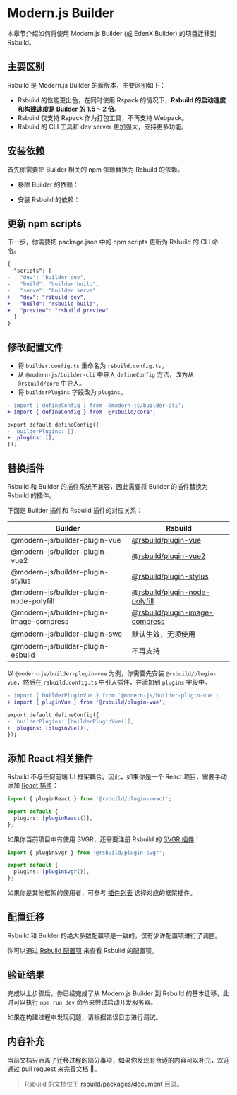 # Modern.js Builder

本章节介绍如何将使用 Modern.js Builder (或 EdenX Builder) 的项目迁移到 Rsbuild。

## 主要区别

Rsbuild 是 Modern.js Builder 的新版本，主要区别如下：

- Rsbuild 的性能更出色，在同时使用 Rspack 的情况下，**Rsbuild 的启动速度和构建速度是 Builder 的 1.5 ~ 2 倍**。
- Rsbuild 仅支持 Rspack 作为打包工具，不再支持 Webpack。
- Rsbuild 的 CLI 工具和 dev server 更加强大，支持更多功能。

## 安装依赖

首先你需要把 Builder 相关的 npm 依赖替换为 Rsbuild 的依赖。


- 移除 Builder 的依赖：

<PackageManagerTabs command="remove @modern-js/builder-cli @modern-js/builder-webpack-provider @modern-js/builder-rspack-provider" />

- 安装 Rsbuild 的依赖：

<PackageManagerTabs command="add @rsbuild/core -D" />

## 更新 npm scripts

下一步，你需要把 package.json 中的 npm scripts 更新为 Rsbuild 的 CLI 命令。

```diff title="package.json"
{
  "scripts": {
-   "dev": "builder dev",
-   "build": "builder build",
-   "serve": "builder serve"
+   "dev": "rsbuild dev",
+   "build": "rsbuild build",
+   "preview": "rsbuild preview"
  }
}
```

## 修改配置文件

- 将 `builder.config.ts` 重命名为 `rsbuild.config.ts`。
- 从 `@modern-js/builder-cli` 中导入 `defineConfig` 方法，改为从 `@rsbuild/core` 中导入。
- 将 `builderPlugins` 字段改为 `plugins`。

```diff title="rsbuild.config.ts"
- import { defineConfig } from '@modern-js/builder-cli';
+ import { defineConfig } from '@rsbuild/core';

export default defineConfig({
-  builderPlugins: [],
+  plugins: [],
});
```

## 替换插件

Rsbuild 和 Builder 的插件系统不兼容，因此需要将 Builder 的插件替换为 Rsbuild 的插件。

下面是 Builder 插件和 Rsbuild 插件的对应关系：

| Builder                                  | Rsbuild                                                               |
| ---------------------------------------- | --------------------------------------------------------------------- |
| @modern-js/builder-plugin-vue            | [@rsbuild/plugin-vue](/plugins/list/plugin-vue)                       |
| @modern-js/builder-plugin-vue2           | [@rsbuild/plugin-vue2](/plugins/list/plugin-vue2)                     |
| @modern-js/builder-plugin-stylus         | [@rsbuild/plugin-stylus](/plugins/list/plugin-stylus)                 |
| @modern-js/builder-plugin-node-polyfill  | [@rsbuild/plugin-node-polyfill](/plugins/list/plugin-node-polyfill)   |
| @modern-js/builder-plugin-image-compress | [@rsbuild/plugin-image-compress](/plugins/list/plugin-image-compress) |
| @modern-js/builder-plugin-swc            | 默认生效，无须使用                                                    |
| @modern-js/builder-plugin-esbuild        | 不再支持                                                              |

以 `@modern-js/builder-plugin-vue` 为例，你需要先安装 `@rsbuild/plugin-vue`，然后在 `rsbuild.config.ts` 中引入插件，并添加到 `plugins` 字段中。

```diff title="rsbuild.config.ts"
- import { builderPluginVue } from '@modern-js/builder-plugin-vue';
+ import { pluginVue } from '@rsbuild/plugin-vue';

export default defineConfig({
-  builderPlugins: [builderPluginVue()],
+  plugins: [pluginVue()],
});
```

## 添加 React 相关插件

Rsbuild 不与任何前端 UI 框架耦合。因此，如果你是一个 React 项目，需要手动添加 [React 插件](/plugins/list/plugin-react)：

```ts title="rsbuild.config.ts"
import { pluginReact } from '@rsbuild/plugin-react';

export default {
  plugins: [pluginReact()],
};
```

如果你当前项目中有使用 SVGR，还需要注册 Rsbuild 的 [SVGR 插件](/plugins/list/plugin-svgr)：

```ts title="rsbuild.config.ts"
import { pluginSvgr } from '@rsbuild/plugin-svgr';

export default {
  plugins: [pluginSvgr()],
};
```

如果你是其他框架的使用者，可参考 [插件列表](/plugins/list/index) 选择对应的框架插件。

## 配置迁移

Rsbuild 和 Builder 的绝大多数配置项是一致的，仅有少许配置项进行了调整。

你可以通过 [Rsbuild 配置项](/config/index) 来查看 Rsbuild 的配置项。

## 验证结果

完成以上步骤后，你已经完成了从 Modern.js Builder 到 Rsbuild 的基本迁移，此时可以执行 `npm run dev` 命令来尝试启动开发服务器。

如果在构建过程中发现问题，请根据错误日志进行调试。

## 内容补充

当前文档只涵盖了迁移过程的部分事项，如果你发现有合适的内容可以补充，欢迎通过 pull request 来完善文档 🤝。

> Rsbuild 的文档位于 [rsbuild/packages/document](https://github.com/web-infra-dev/rsbuild/tree/main/packages/document) 目录。
